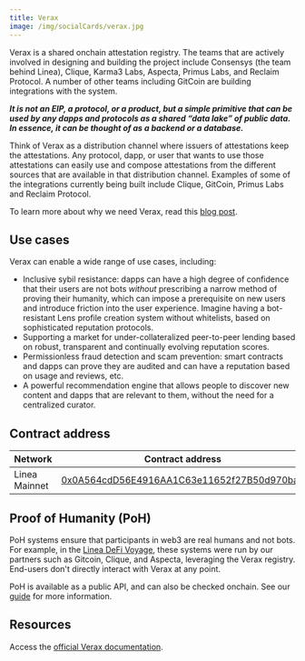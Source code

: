 ```yaml
---
title: Verax
image: /img/socialCards/verax.jpg
---
```


Verax is a shared onchain attestation registry. The teams that are actively involved in designing 
and building the project include Consensys (the team behind Linea), Clique, Karma3 Labs, Aspecta, 
Primus Labs, and Reclaim Protocol. A number of other teams including GitCoin are building 
integrations with the system.

**_It is not an EIP, a protocol, or a product, but a simple primitive that can be used by any dapps 
and protocols as a shared “data lake” of public data. In essence, it can be thought of as a backend 
or a database._**

Think of Verax as a distribution channel where issuers of attestations keep the attestations. Any 
protocol, dapp, or user that wants to use those attestations can easily use and compose attestations 
from the different sources that are available in that distribution channel. Examples of some of the 
integrations currently being built include Clique, GitCoin, Primus Labs and Reclaim Protocol.

To learn more about why we need Verax, read this [blog post](https://linea.build/blog/introducing-verax-an-on-chain-attestation-registry).

## Use cases

Verax can enable a wide range of use cases, including:

- Inclusive sybil resistance: dapps can have a high degree of confidence that their users are not 
bots _without_ prescribing a narrow method of proving their humanity, which can impose a 
prerequisite on new users and introduce friction into the user experience. Imagine having a 
bot-resistant Lens profile creation system without whitelists, based on sophisticated reputation 
protocols.
- Supporting a market for under-collateralized peer-to-peer lending based on robust, transparent 
and continually evolving reputation scores.
- Permissionless fraud detection and scam prevention: smart contracts and dapps can prove they are 
audited and can have a reputation based on usage and reviews, etc.
- A powerful recommendation engine that allows people to discover new content and dapps that are 
relevant to them, without the need for a centralized curator.

## Contract address

| Network | Contract address |
| --- | --- |
| Linea Mainnet | [0x0A564cdD56E4916AA1C63e11652f27B50d970ba0](https://lineascan.build/address/0x0A564cdD56E4916AA1C63e11652f27B50d970ba0) |

## Proof of Humanity (PoH)

PoH systems ensure that participants in web3 are real humans and not bots. For example, in the 
[Linea DeFi Voyage](https://linea.build/blog/welcome-to-the-linea-voyage-defi), these 
systems were run by our partners such as Gitcoin, Clique, and Aspecta, leveraging the Verax registry. 
End-users don't directly interact with Verax at any point.

PoH is available as a public API, and can also be checked onchain. See our [guide](../../how-to/poh-api.mdx) 
for more information.

## Resources

Access the [official Verax documentation](https://docs.ver.ax/verax-documentation/).
